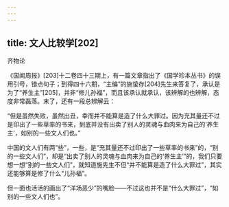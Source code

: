```yaml
---
---
---
```

title: 文人比较学[202]
---




齐物论

《国闻周报》[203]十二卷四十三期上，有一篇文章指出了《国学珍本丛书》的误用引号，错点句子；到得四十六期，“主编”的施蛰存[204]先生来答复了，承认是为了“养生主”[205]，并非“修儿孙福”，而且该承认就承认，该辨解的也辨解，态度非常磊落。末了，还有一段总辨解云：

“但是虽然失败，虽然出丑，幸而并不能算是造了什么大罪过。因为充其量还不过是印出了一些草率的书来，到底并没有出卖了别人的灵魂与血肉来为自己的‘养生主’，如别的一些文人们也。”

中国的文人们有两“些”，一些，是“充其量还不过印出了一些草率的书来”的，“别的一些文人们”，却是“出卖了别人的灵魂与血肉来为自己的‘养生主’”的，我们只要想一想“别的一些文人们”，就知道施先生不但“并不能算是造了什么大罪过”，其实还能够算是修了什么“儿孙福”。

但一面也活活的画出了“洋场恶少”的嘴脸——不过这也并不是“什么大罪过”，“如别的一些文人们也”。